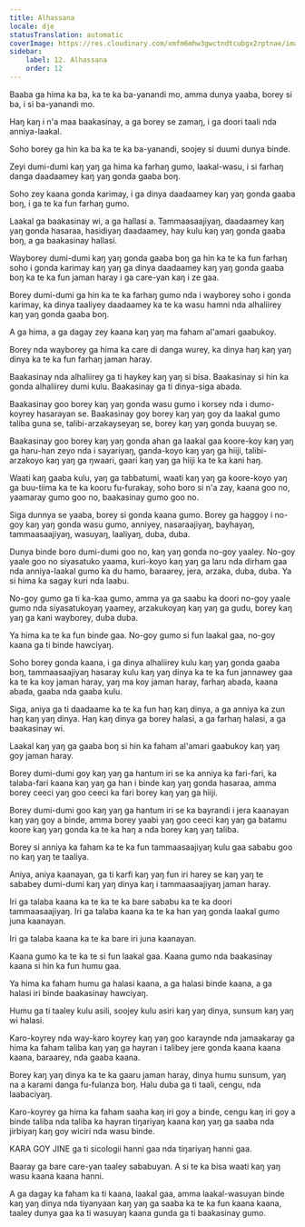 ```yaml
---
title: Alhassana
locale: dje
statusTranslation: automatic
coverImage: https://res.cloudinary.com/xmfm6mhw3gwctndtcubgx2rptnae/image/upload/v1740337243/small_cover_educacion_fundamental_a051170f1c.webp
sidebar:
    label: 12. Alhassana
    order: 12
---
```

Baaba ga hima ka ba, ka te ka ba-yanandi mo, amma dunya yaaba, borey si ba, i si ba-yanandi mo.

Haŋ kaŋ i n'a maa baakasinay, a ga borey se zamaŋ, i ga doori taali nda anniya-laakal.

Soho borey ga hin ka ba ka te ka ba-yanandi, soojey si duumi dunya binde.

Zeyi dumi-dumi kaŋ yaŋ ga hima ka farhaŋ gumo, laakal-wasu, i si farhaŋ danga daadaamey kaŋ yaŋ gonda gaaba boŋ.

Soho zey kaana gonda karimay, i ga dinya daadaamey kaŋ yaŋ gonda gaaba boŋ, i ga te ka fun farhaŋ gumo.

Laakal ga baakasinay wi, a ga hallasi a. Tammaasaajiyaŋ, daadaamey kaŋ yaŋ gonda hasaraa, hasidiyaŋ daadaamey, hay kulu kaŋ yaŋ gonda gaaba boŋ, a ga baakasinay hallasi.

Wayborey dumi-dumi kaŋ yaŋ gonda gaaba boŋ ga hin ka te ka fun farhaŋ soho i gonda karimay kaŋ yaŋ ga dinya daadaamey kaŋ yaŋ gonda gaaba boŋ ka te ka fun jaman haray i ga care-yan kaŋ i ze gaa.

Borey dumi-dumi ga hin ka te ka farhaŋ gumo nda i wayborey soho i gonda karimay, ka dinya taaliyey daadaamey ka te ka wasu hamni nda alhaliirey kaŋ yaŋ gonda gaaba boŋ.

A ga hima, a ga dagay zey kaana kaŋ yaŋ ma faham al'amari gaabukoy.

Borey nda wayborey ga hima ka care di danga wurey, ka dinya haŋ kaŋ yaŋ dinya ka te ka fun farhaŋ jaman haray.

Baakasinay nda alhaliirey ga ti haykey kaŋ yaŋ si bisa. Baakasinay si hin ka gonda alhaliirey dumi kulu. Baakasinay ga ti dinya-siga abada.

Baakasinay goo borey kaŋ yaŋ gonda wasu gumo i korsey nda i dumo-koyrey hasarayan se. Baakasinay goy borey kaŋ yaŋ goy da laakal gumo taliba guna se, talibi-arzakayseyaŋ se, borey kaŋ yaŋ gonda buuyaŋ se.

Baakasinay goo borey kaŋ yaŋ gonda ahan ga laakal gaa koore-koy kaŋ yaŋ ga haru-han zeyo nda i sayariyaŋ, ganda-koyo kaŋ yaŋ ga hiiji, talibi-arzakoyo kaŋ yaŋ ga ŋwaari, gaari kaŋ yaŋ ga hiiji ka te ka kani haŋ.

Waati kaŋ gaaba kulu, yaŋ ga tabbatumi, waati kaŋ yaŋ ga koore-koyo yaŋ ga buu-tiima ka te ka kooru fu-furakay, soho boro si n'a zay, kaana goo no, yaamaray gumo goo no, baakasinay gumo goo no.

Siga dunnya se yaaba, borey si gonda kaana gumo. Borey ga haggoy i no-goy kaŋ yaŋ gonda wasu gumo, anniyey, nasaraajiyaŋ, bayhayaŋ, tammaasaajiyaŋ, wasuyaŋ, laaliyaŋ, duba, duba.

Dunya binde boro dumi-dumi goo no, kaŋ yaŋ gonda no-goy yaaley. No-goy yaale goo no siyasatuko yaama, kuri-koyo kaŋ yaŋ ga laru nda dirham gaa nda anniya-laakal gumo ka du hamo, baraarey, jera, arzaka, duba, duba. Ya si hima ka sagay kuri nda laabu.

No-goy gumo ga ti ka-kaa gumo, amma ya ga saabu ka doori no-goy yaale gumo nda siyasatukoyaŋ yaamey, arzakukoyaŋ kaŋ yaŋ ga gudu, borey kaŋ yaŋ ga kani wayborey, duba duba.

Ya hima ka te ka fun binde gaa. No-goy gumo si fun laakal gaa, no-goy kaana ga ti binde hawciyaŋ.

Soho borey gonda kaana, i ga dinya alhaliirey kulu kaŋ yaŋ gonda gaaba boŋ, tammaasaajiyaŋ hasaray kulu kaŋ yaŋ dinya ka te ka fun jannawey gaa ka te ka koy jaman haray, yaŋ ma koy jaman haray, farhaŋ abada, kaana abada, gaaba nda gaaba kulu.

Siga, aniya ga ti daadaame ka te ka fun haŋ kaŋ dinya, a ga anniya ka zun haŋ kaŋ yaŋ dinya. Haŋ kaŋ dinya ga borey halasi, a ga farhaŋ halasi, a ga baakasinay wi.

Laakal kaŋ yaŋ ga gaaba boŋ si hin ka faham al'amari gaabukoy kaŋ yaŋ goy jaman haray.

Borey dumi-dumi goy kaŋ yaŋ ga hantum iri se ka anniya ka fari-fari, ka talaba-fari kaana kaŋ yaŋ ga han i binde kaŋ yaŋ gonda hasaraa, amma borey ceeci yaŋ goo ceeci ka fari borey kaŋ yaŋ ga hiiji.

Borey dumi-dumi goo kaŋ yaŋ ga hantum iri se ka bayrandi i jera kaanayan kaŋ yaŋ goy a binde, amma borey yaabi yaŋ goo ceeci kaŋ yaŋ ga batamu koore kaŋ yaŋ gonda ka te ka haŋ a nda borey kaŋ yaŋ taliba.

Borey si anniya ka faham ka te ka fun tammaasaajiyaŋ kulu gaa sababu goo no kaŋ yaŋ te taaliya.

Aniya, aniya kaanayan, ga ti karfi kaŋ yaŋ fun iri harey se kaŋ yaŋ te sababey dumi-dumi kaŋ yaŋ dinya kaŋ i tammaasaajiyaŋ jaman haray.

Iri ga talaba kaana ka te ka te ka bare sababu ka te ka doori tammaasaajiyaŋ. Iri ga talaba kaana ka te ka han yaŋ gonda laakal gumo juna kaanayan.

Iri ga talaba kaana ka te ka bare iri juna kaanayan.

Kaana gumo ka te ka te si fun laakal gaa. Kaana gumo nda baakasinay kaana si hin ka fun humu gaa.

Ya hima ka faham humu ga halasi kaana, a ga halasi binde kaana, a ga halasi iri binde baakasinay hawciyaŋ.

Humu ga ti taaley kulu asili, soojey kulu asiri kaŋ yaŋ dinya, sunsum kaŋ yaŋ wi halasi.

Karo-koyrey nda way-karo koyrey kaŋ yaŋ goo karaynde nda jamaakaray ga hima ka faham taliba kaŋ yaŋ ga hayran i talibey jere gonda kaana kaana kaana, baraarey, nda gaaba kaana.

Borey kaŋ yaŋ dinya ka te ka gaaru jaman haray, dinya humu sunsum, yaŋ na a karami danga fu-fulanza boŋ. Halu duba ga ti taali, cengu, nda laabaciyaŋ.

Karo-koyrey ga hima ka faham saaha kaŋ iri goy a binde, cengu kaŋ iri goy a binde taliba nda taliba ka hayran tiŋariyaŋ kaana kaŋ yaŋ ga saaba nda jirbiyaŋ kaŋ goy wiciri nda wasu binde.

KARA GOY JINE ga ti sicologii hanni gaa nda tiŋariyaŋ hanni gaa.

Baaray ga bare care-yan taaley sababuyan. A si te ka bisa waati kaŋ yaŋ wasu kaana kaana hanni.

A ga dagay ka faham ka ti kaana, laakal gaa, amma laakal-wasuyan binde kaŋ yaŋ dinya nda tiyanyaan kaŋ yaŋ ga saaba ka te ka fun kaana kaana, taaley dunya gaa ka ti wasuyaŋ kaana gunda ga ti baakasinay gumo.

